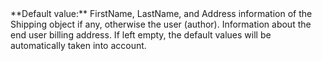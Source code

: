   

  
<ParamField body="Billing" type="object" >   
**Default value:** FirstName, LastName, and Address information of the Shipping object if any, otherwise the user (author).    
Information about the end user billing address. If left empty, the default values will be automatically taken into account.   

<Expandable title="properties"><FirstName />  
<LastName />  
<Address2 />  
  

</Expandable> 
</ParamField>